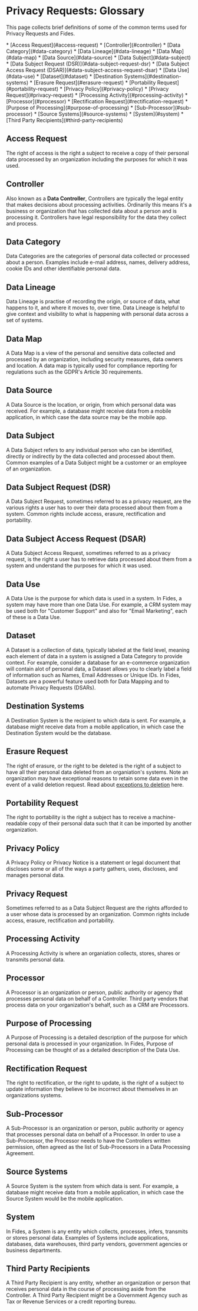 
# Privacy Requests: Glossary


This page collects brief definitions of some of the common terms used for Privacy Requests and Fides.

<div class="glossary-list">
* [Access Request](#access-request)
* [Controller](#controller)
* [Data Category](#data-category)
* [Data Lineage](#data-lineage)
* [Data Map](#data-map)
* [Data Source](#data-source)
* [Data Subject](#data-subject)
* [Data Subject Request (DSR)](#data-subject-request-dsr)
* [Data Subject Access Request (DSAR)](#data-subject-access-request-dsar)
* [Data Use](#data-use)
* [Dataset](#dataset)
* [Destination Systems](#destination-systems)
* [Erasure Request](#erasure-request)
* [Portability Request](#portability-request)
* [Privacy Policy](#privacy-policy)
* [Privacy Request](#privacy-request)
* [Processing Activity](#processing-activity)
* [Processor](#processor)
* [Rectification Request](#rectification-request)
* [Purpose of Processing](#purpose-of-processing)
* [Sub-Processor](#sub-processor)
* [Source Systems](#source-systems)
* [System](#system)
* [Third Party Recipients](#third-party-recipients)
</div>

## Access Request
The right of access is the right a subject to receive a copy of their personal data processed by an organization including the purposes for which it was used.

## Controller
Also known as a **Data Controller**, Controllers are typically the legal entity that makes decisions about processing activities. Ordinarily this means it's a business or organization that has collected data about a person and is processing it. Controllers have legal responsibility for the data they collect and process. 

## Data Category
Data Categories are the categories of personal data collected or processed about a person. Examples include e-mail address, names, delivery address, cookie IDs and other identifiable personal data.

## Data Lineage
Data Lineage is practise of recording the origin, or source of data, what happens to it, and where it moves to, over time. Data Lineage is helpful to give context and visibility to what is happening with personal data across a set of systems.

## Data Map
A Data Map is a view of the personal and sensitive data collected and processed by an organization, including security measures, data owners and location. A data map is typically used for compliance reporting for regulations such as the GDPR's Article 30 requirements.

## Data Source
A Data Source is the location, or origin, from which personal data was received. For example, a database might receive data from a mobile application, in which case the data source may be the mobile app.

## Data Subject
A Data Subject refers to any individual person who can be identified, directly or indirectly by the data collected and processed about them. Common examples of a Data Subject might be a customer or an employee of an organization.

## Data Subject Request (DSR)
A Data Subject Request, sometimes referred to as a privacy request, are the various rights a user has to over their data processed about them from a system. Common rights include access, erasure, rectification and portability.

## Data Subject Access Request (DSAR)
A Data Subject Access Request, sometimes referred to as a privacy request, is the right a user has to retrieve data processed about them from a system and understand the purposes for which it was used.

## Data Use
A Data Use is the purpose for which data is used in a system. In Fides, a system may have more than one Data Use. For example, a CRM system may be used both for "Customer Support" and also for "Email Marketing", each of these is a Data Use.

## Dataset
A Dataset is a collection of data, typically labeled at the field level, meaning each element of data in a system is assigned a Data Category to provide context. For example, consider a database for an e-commerce organization will contain alot of personal data, a Dataset allows you to clearly label a field of information such as Names, Email Addresses or Unique IDs. In Fides, Datasets are a powerful feature used both for Data Mapping and to automate Privacy Requests (DSARs).

## Destination Systems
A Destination System is the recipient to which data is sent. For example, a database might receive data from a mobile application, in which case the Destination System would be the database.

## Erasure Request
The right of erasure, or the right to be deleted is the right of a subject to have all their personal data deleted from an organiation's systems. Note an organization may have exceptional reasons to retain some data even in the event of a valid deletion request. Read about [exceptions to deletion](/docs/tutorials/privacy-requests-fundamentals#exceptions-to-privacy-requests) here.

## Portability Request
The right to portability is the right a subject has to receive a machine-readable copy of their personal data such that it can be imported by another organization. 

## Privacy Policy
A Privacy Policy or Privacy Notice is a statement or legal document that discloses some or all of the ways a party gathers, uses, discloses, and manages personal data.

## Privacy Request
Sometimes referred to as a Data Subject Request are the rights afforded to a user whose data is processed by an organization. Common rights include access, erasure, rectification and portability.

## Processing Activity
A Processing Activity is where an organiation collects, stores, shares or transmits personal data.

## Processor
A Processor is an organization or person, public authority or agency that processes personal data on behalf of a Controller. Third party vendors that process data on your organization's behalf, such as a CRM are Processors.

## Purpose of Processing
A Purpose of Processing is a detailed description of the purpose for which personal data is processed in your organization. In Fides, Purpose of Processing can be thought of as a detailed description of the Data Use.

## Rectification Request
The right to rectification, or the right to update, is the right of a subject to update information they believe to be incorrect about themselves in an organizations systems.

## Sub-Processor
A Sub-Processor is an organization or person, public authority or agency that processes personal data on behalf of a Processor. In order to use a Sub-Processor, the Processor needs to have the Controllers written permission, often agreed as the list of Sub-Processors in a Data Processing Agreement.

## Source Systems
A Source System is the system from which data is sent. For example, a database might receive data from a mobile application, in which case the Source System would be the mobile application.

## System
In Fides, a System is any entity which collects, processes, infers, transmits or stores personal data. Examples of Systems include applications, databases, data warehouses, third party vendors, government agencies or business departments.

## Third Party Recipients
A Third Party Recipient is any entity, whether an organization or person that receives personal data in the course of processing aside from the Controller. A Third Party Recipient might be a Government Agency such as Tax or Revenue Services or a credit reporting bureau.



